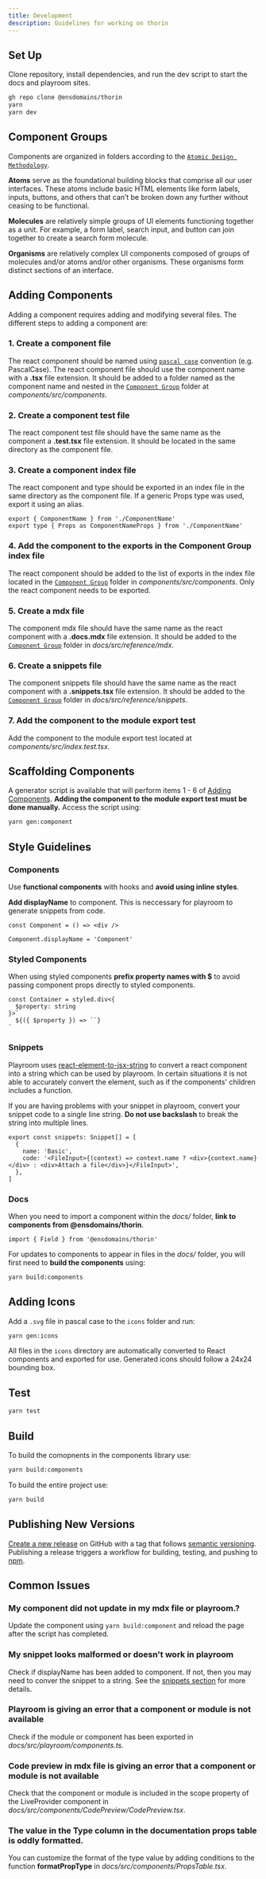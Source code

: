 ```yaml
---
title: Development
description: Guidelines for working on thorin
---
```


## Set Up

Clone repository, install dependencies, and run the dev script to start the docs and playroom sites.

```bash
gh repo clone @ensdomains/thorin
yarn
yarn dev
```

## Component Groups

Components are organized in folders according to the [`Atomic Design Methodology`](https://atomicdesign.bradfrost.com/chapter-2/).

**Atoms** serve as the foundational building blocks that comprise all our user interfaces. These atoms include basic HTML elements like form labels, inputs, buttons, and others that can’t be broken down any further without ceasing to be functional.

**Molecules** are relatively simple groups of UI elements functioning together as a unit. For example, a form label, search input, and button can join together to create a search form molecule.

**Organisms** are relatively complex UI components composed of groups of molecules and/or atoms and/or other organisms. These organisms form distinct sections of an interface.

## Adding Components

Adding a component requires adding and modifying several files. The different steps to adding a component are:

### 1. Create a component file

The react component should be named using [`pascal case`](https://techterms.com/definition/pascalcase) convention (e.g. PascalCase). The react component file should use the component name with a **.tsx** file extension. It should be added to a folder named as the component name and nested in the [`Component Group`](#component-groups) folder at _components/src/components_.

### 2. Create a component test file

The react component test file should have the same name as the component a **.test.tsx** file extension. It should be located in the same directory as the component file.

### 3. Create a component index file

The react component and type should be exported in an index file in the same directory as the component file. If a generic Props type was used, export it using an alias.

```tsx
export { ComponentName } from './ComponentName'
export type { Props as ComponentNameProps } from './ComponentName'
```

### 4. Add the component to the exports in the Component Group index file

The react component should be added to the list of exports in the index file located in the [`Component Group`](#component-groups) folder in _components/src/components_. Only the react component needs to be exported.

### 5. Create a mdx file

The component mdx file should have the same name as the react component with a **.docs.mdx** file extension. It should be added to the [`Component Group`](#component-groups) folder in _docs/src/reference/mdx_.

### 6. Create a snippets file

The component snippets file should have the same name as the react component with a **.snippets.tsx** file extension. It should be added to the [`Component Group`](#component-groups) folder in _docs/src/reference/snippets_.

### 7. Add the component to the module export test

Add the component to the module export test located at _components/src/index.test.tsx_.

## Scaffolding Components

A generator script is available that will perform items 1 - 6 of [Adding Components](#adding-components). **Adding the component to the module export test must be done manually.** Access the script using:

```bash
yarn gen:component
```

## Style Guidelines

### Components

Use **functional components** with hooks and **avoid using inline styles**.

**Add displayName** to component. This is neccessary for playroom to generate snippets from code.

```tsx
const Component = () => <div />

Component.displayName = 'Component'
```

### Styled Components

When using styled components **prefix property names with $** to avoid passing component props directly to styled components.

```tsx
const Container = styled.div<{
  $property: string
}>`
  ${({ $property }) => ``}
`
```

### Snippets

Playroom uses [react-element-to-jsx-string](https://www.npmjs.com/package/react-element-to-jsx-string) to convert a react component into a string which can be used by playroom. In certain situations it is not able to accurately convert the element, such as if the components' children includes a function.

If you are having problems with your snippet in playroom, convert your snippet code to a single line string. **Do not use backslash** to break the string into multiple lines.

```tsx
export const snippets: Snippet[] = [
  {
    name: 'Basic',
    code: '<FileInput>{(context) => context.name ? <div>{context.name}</div> : <div>Attach a file</div>}</FileInput>',
  },
]
```

### Docs

When you need to import a component within the _docs/_ folder, **link to components from @ensdomains/thorin**.

```
import { Field } from '@ensdomains/thorin'
```

For updates to components to appear in files in the _docs/_ folder, you will first need to **build the components** using:

```bash
yarn build:components
```

## Adding Icons

Add a `.svg` file in pascal case to the `icons` folder and run:

```bash
yarn gen:icons
```

All files in the `icons` directory are automatically converted to React components and exported for use. Generated icons should follow a 24x24 bounding box.

## Test

```bash
yarn test
```

## Build

To build the comopnents in the components library use:

```bash
yarn build:components
```

To build the entire project use:

```bash
yarn build
```

## Publishing New Versions

[Create a new release](https://github.com/ensdomains/thorin/releases/new) on GitHub with a tag that follows [semantic versioning](https://semver.org/). Publishing a release triggers a workflow for building, testing, and pushing to [npm](https://www.npmjs.com/package/@ensdomains/thorin).

## Common Issues

### My component did not update in my mdx file or playroom.?

Update the component using `yarn build:component` and reload the page after the script has completed.

### My snippet looks malformed or doesn't work in playroom

Check if displayName has been added to component. If not, then you may need to conver the snippet to a string. See the [snippets section](#snippets) for more details.

### Playroom is giving an error that a component or module is not available

Check if the module or component has been exported in _docs/src/playroom/components.ts_.

### Code preview in mdx file is giving an error that a component or module is not available

Check that the component or module is included in the scope property of the LiveProvider component in _docs/src/components/CodePreview/CodePreview.tsx_.

### The value in the Type column in the documentation props table is oddly formatted.

You can customize the format of the type value by adding conditions to the function **formatPropType** in _docs/src/components/PropsTable.tsx_.

